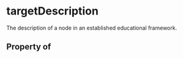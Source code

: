   

# targetDescription

The description of a node in an established educational framework.

## Property of




